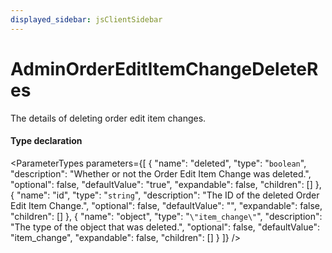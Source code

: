 ```yaml
---
displayed_sidebar: jsClientSidebar
---
```



# AdminOrderEditItemChangeDeleteRes

The details of deleting order edit item changes.

#### Type declaration

<ParameterTypes parameters={[
  {
    "name": "deleted",
    "type": "`boolean`",
    "description": "Whether or not the Order Edit Item Change was deleted.",
    "optional": false,
    "defaultValue": "true",
    "expandable": false,
    "children": []
  },
  {
    "name": "id",
    "type": "`string`",
    "description": "The ID of the deleted Order Edit Item Change.",
    "optional": false,
    "defaultValue": "",
    "expandable": false,
    "children": []
  },
  {
    "name": "object",
    "type": "`\"item_change\"`",
    "description": "The type of the object that was deleted.",
    "optional": false,
    "defaultValue": "item_change",
    "expandable": false,
    "children": []
  }
]} />
